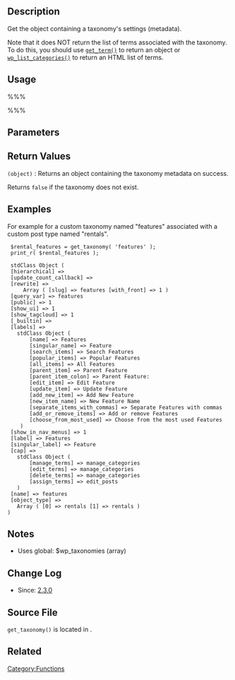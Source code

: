 {{Languages|
{{en|Function Reference/get_taxonomy}}
{{it|Riferimento_funzioni/get_taxonomy}}
{{ja|関数リファレンス/get taxonomy}}
}}

== Description ==
Get the object containing a taxonomy's settings (metadata).  

Note that it does NOT return the list of terms associated with the taxonomy. To do this, you should use <tt>[[Function_Reference/get_term |get_term()]]</tt> to return an object or <tt>[[Function_Reference/wp_list_categories#Display_Terms_in_a_custom_taxonomy |wp_list_categories()]]</tt> to return an HTML list of terms.

== Usage ==
%%%<?php get_taxonomy( $taxonomy ) ?>%%%

==Parameters==
{{Parameter|$taxonomy|string|The name of the taxonomy}}

==Return Values==
; <tt>(object)</tt> : Returns an object containing the taxonomy metadata on success.

Returns <tt>false</tt> if the taxonomy does not exist.

== Examples ==
For example for a custom taxonomy named "features" associated with a custom post type named "rentals".

  $rental_features = get_taxonomy( 'features' );
  print_r( $rental_features );
  
  stdClass Object ( 
  [hierarchical] => 
  [update_count_callback] => 
  [rewrite] => 
      Array ( [slug] => features [with_front] => 1 ) 
  [query_var] => features 
  [public] => 1 
  [show_ui] => 1 
  [show_tagcloud] => 1 
  [_builtin] => 
  [labels] => 
    stdClass Object ( 
        [name] => Features 
        [singular_name] => Feature 
        [search_items] => Search Features 
        [popular_items] => Popular Features 
        [all_items] => All Features 
        [parent_item] => Parent Feature 
        [parent_item_colon] => Parent Feature: 
        [edit_item] => Edit Feature 
        [update_item] => Update Feature 
        [add_new_item] => Add New Feature 
        [new_item_name] => New Feature Name 
        [separate_items_with_commas] => Separate Features with commas 
        [add_or_remove_items] => Add or remove Features 
        [choose_from_most_used] => Choose from the most used Features 
     ) 
  [show_in_nav_menus] => 1 
  [label] => Features 
  [singular_label] => Feature 
  [cap] => 
    stdClass Object ( 
        [manage_terms] => manage_categories 
        [edit_terms] => manage_categories 
        [delete_terms] => manage_categories 
        [assign_terms] => edit_posts 
    ) 
  [name] => features 
  [object_type] => 
    Array ( [0] => rentals [1] => rentals ) 
 )

== Notes ==

* Uses global: $wp_taxonomies (array)

== Change Log ==

* Since: [[Version 2.3|2.3.0]]

== Source File ==

<tt>get_taxonomy()</tt> is located in {{Trac|wp-includes/taxonomy.php}}.

== Related ==

{{Taxonomy Tags}}

[[Category:Functions]]